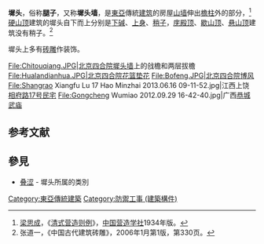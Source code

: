 '''墀头'''，俗称'''腿子'''，又称'''墀头墙'''，是[[東亞|東亞]]傳統[[建筑|建筑]]的房屋[[山墙|山墙]]伸出[[檐柱|檐柱]]外的部分，<ref>[[梁思成|梁思成]]，《[[清式营造则例|清式营造则例]]》，[[中国营造学社|中国营造学社]]1934年版。</ref> [[硬山顶|硬山顶]]建筑的墀头自下而上分别是[[下碱|下碱]]、[[上身|上身]]、[[稍子|稍子]]，[[庑殿顶|庑殿顶]]、[[歇山顶|歇山顶]]、[[悬山顶|悬山顶]]建筑没有稍子。<ref>张道一，《中国古代建筑砖雕》，2006年1月第1版，第330页。</ref>

墀头上多有[[砖雕|砖雕]]作装饰。

<gallery>
File:Chitouqiang.JPG|[[北京四合院|北京四合院]][[墀头墙|墀头墙]]上的戗檐和两层拔檐
File:Hualandianhua.JPG|北京四合院花篮垫花
File:Bofeng.JPG|北京四合院[[博风|博风]]
File:Shangrao Xiangfu Lu 17 Hao Minzhai 2013.06.16 09-11-52.jpg|江西上饶[[相府路17号民宅|相府路17号民宅]]
File:Gongcheng Wumiao 2012.09.29 16-42-40.jpg|广西[[恭城武庙|恭城武庙]]
</gallery>

==参考文献==
{{reflist}}

==參見==
*[[叠涩|叠涩]] - 墀头所属的类別

[[Category:東亞傳統建築|Category:東亞傳統建築]]
[[Category:防禦工事_(建築構件)|Category:防禦工事 (建築構件)]]